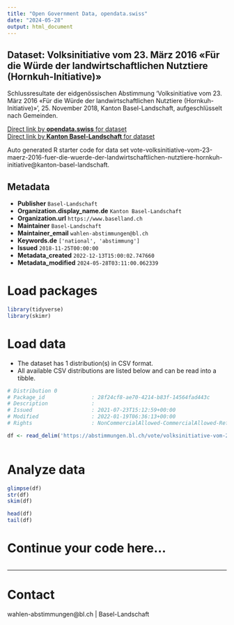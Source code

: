 ```yaml
---
title: "Open Government Data, opendata.swiss"
date: "2024-05-28"
output: html_document
---
```


## Dataset: Volksinitiative vom 23. März 2016 «Für die Würde der landwirtschaftlichen Nutztiere (Hornkuh-Initiative)»

Schlussresultate der eidgenössischen Abstimmung 'Volksinitiative vom 23. März 2016 «Für die Würde der landwirtschaftlichen Nutztiere (Hornkuh-Initiative)»', 25. November 2018, Kanton Basel-Landschaft, aufgeschlüsselt nach Gemeinden.

[Direct link by **opendata.swiss** for dataset](https://opendata.swiss/de/dataset/volksinitiative-vom-23-marz-2016-fur-die-wurde-der-landwirtschaftlichen-nutztiere-hornkuh-initi)<br>
[Direct link by **Kanton Basel-Landschaft** for dataset](https://abstimmungen.bl.ch/vote/volksinitiative-vom-23-maerz-2016-fuer-die-wuerde-der-landwirtschaftlichen-nutztiere-hornkuh-initiative/data)

Auto generated R starter code for data set vote-volksinitiative-vom-23-maerz-2016-fuer-die-wuerde-der-landwirtschaftlichen-nutztiere-hornkuh-initiative@kanton-basel-landschaft.

## Metadata

- **Publisher** `Basel-Landschaft`
- **Organization.display_name.de** `Kanton Basel-Landschaft`
- **Organization.url** `https://www.baselland.ch`
- **Maintainer** `Basel-Landschaft`
- **Maintainer_email** `wahlen-abstimmungen@bl.ch`
- **Keywords.de** `['national', 'abstimmung']`
- **Issued** `2018-11-25T00:00:00`
- **Metadata_created** `2022-12-13T15:00:02.747660`
- **Metadata_modified** `2024-05-28T03:11:00.062339`


# Load packages

```r

library(tidyverse)
library(skimr)

```

# Load data

-   The dataset has 1 distribution(s) in CSV format.
-   All available CSV distributions are listed below and can be read into a tibble.

```r

# Distribution 0
# Package_id               : 28f24cf8-ae70-4214-b83f-14564fad443c
# Description              : 
# Issued                   : 2021-07-23T15:12:59+00:00
# Modified                 : 2022-01-19T06:36:13+00:00
# Rights                   : NonCommercialAllowed-CommercialAllowed-ReferenceRequired

df <- read_delim('https://abstimmungen.bl.ch/vote/volksinitiative-vom-23-maerz-2016-fuer-die-wuerde-der-landwirtschaftlichen-nutztiere-hornkuh-initiative/data-csv')



```

# Analyze data

```r

glimpse(df)
str(df)
skim(df)

head(df)
tail(df)

```

# Continue your code here...

```r

```

------------------------------------------------------------------------

# Contact

wahlen-abstimmungen@bl.ch | Basel-Landschaft
